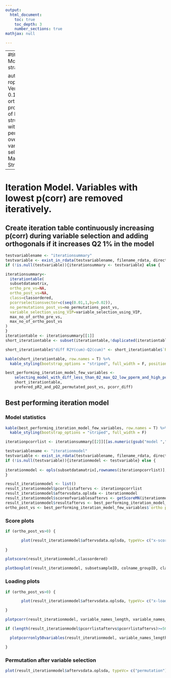 ```yaml
---
output:
  html_document:
    toc: true
    toc_depth: 3
    number_sections: true
mathjax: null

---
```


---
#title: |
#    | Model strategy 5
    
author: |
    | roplspvs: Version 0.16.0
    | R orthogonal projections of latent structures with permutation over variable selection
    | Marika Strom
---



# Iteration Model. Variables with lowest p(corr) are removed iteratively.
## Create iteration table continuously increasing p(corr) during variable selection and adding orthogonals if it increases Q2 1% in the model

```R
testvariablename <- "iterationsummary"
testvariable <- exist_in_rdata(testvariablename, filename_rdata, directory_output_reports, directory_and_filename_rdata)
if (!is.null(testvariable)){iterationsummary <- testvariable} else {

iterationsummary<-
  iterationtable(
  subsetdatamatrix,
  ortho_pre_vs=NA,
  ortho_post_vs=NA,
  class=classordered, 
  pcorrselectionsvector=c(seq(0.01,1,by=0.02)),
  no_permutations_post_vs=no_permutations_post_vs,
  variable_selection_using_VIP=variable_selection_using_VIP,
  max_no_of_ortho_pre_vs,
  max_no_of_ortho_post_vs
) 
}
iterationtable <- iterationsummary[[1]]
short_iterationtable <- subset(iterationtable,!duplicated(iterationtable$"no. variables")&!is.na(iterationtable$"no. variables"))

short_iterationtable$"diff R2Y(cum)-Q2(cum)" <- short_iterationtable$`R2Y(cum)`- short_iterationtable$`Q2(cum)`

kable(short_iterationtable, row.names = T) %>%
  kable_styling(bootstrap_options = "striped", full_width = F, position = "left")

best_performing_iteration_model_few_variables <-
    selecting_model_with_diff_less_than_02_max_Q2_low_pperm_and_high_pcorr_few_variables(
    short_iterationtable,
    prefered_pR2_and_pQ2_permutated_post_vs, pcorr_diff)


```
## Best performing iteration model
### Model statistics
```R

kable(best_performing_iteration_model_few_variables, row.names = T) %>%
  kable_styling(bootstrap_options = "striped", full_width = F)

iterationpcorrlist <- iterationsummary[[2]][[as.numeric(gsub("model ","",row.names(best_performing_iteration_model_few_variables)))]]

testvariablename <- "iterationmodel"
testvariable <- exist_in_rdata(testvariablename, filename_rdata, directory_output_reports, directory_and_filename_rdata)
if (!is.null(testvariable)){iterationmodel <- testvariable} else {
  
iterationmodel <- opls(subsetdatamatrix[,rownames(iterationpcorrlist)], y=classordered, predI = 1, orthoI = best_performing_iteration_model_few_variables$`ortho post v.s.`, scaleC="standard",info.txtC="none",fig.pdfC="none",permI=no_permutations_post_vs_selected_models)
}

result_iterationmodel <- list()
result_iterationmodel$pcorrlistaftervs <- iterationpcorrlist
result_iterationmodel$aftervsdata.oplsda <- iterationmodel
result_iterationmodel$scoreofvariablesaftervs <- getScoreMN(iterationmodel)
result_iterationmodel$resultaftervs <- best_performing_iteration_model_few_variables
ortho_post_vs <- best_performing_iteration_model_few_variables$`ortho post v.s.`
```
### Score plots

```R

if (ortho_post_vs>0) {

       plot(result_iterationmodel$aftervsdata.oplsda, typeVc= c("x-score"))
  
}

plotscore(result_iterationmodel,classordered)

plotboxplot(result_iterationmodel, subsetsampleID, colname_groupID, classordered)

```

### Loading plots

```R

if (ortho_post_vs>0) {

       plot(result_iterationmodel$aftervsdata.oplsda, typeVc= c("x-loading"))

}

plotpcorr(result_iterationmodel, variable_names_length, variable_names_position)

if (length(result_iterationmodel$pcorrlistaftervs$pcorrlistaftervs)>=50) {

  plotpcorronly50variables(result_iterationmodel, variable_names_length, variable_names_position)

}

```

### Permutation after variable selection

```R

plot(result_iterationmodel$aftervsdata.oplsda, typeVc= c("permutation"))

```

